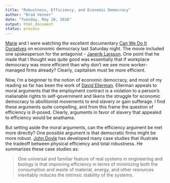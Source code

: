 ```yaml
---
title: "Robustness, Efficiency, and Economic Democracy"
author: "Brad Venner"
date: "Tuesday, May 10, 2016"
output: html_document
status: process
---
```


[Marie](www.rapidshift.net) and I were watching the excellent documentary [Can We Do It Ourselves](http://www.imdb.com/title/tt4842618/) on economic democracy last Saturday night.  The movie included one spokesperson for the antagonist - [Janerik Larsson](http://www.janeriklarsson.se/).  One point that he made that I thought was quite good was essentially that if workplace democracy was more efficient than why don't we see more worker-managed firms already?  Clearly, capitalism must be more efficient.

Now, I'm a beginner to the notion of economic democracy, and most of my reading so far has been the work of [David Ellerman](www.ellerman.org).  Ellerman appeals to moral arguments that the employment contract is a violation to a person's inalianable rights to self-government and likens the struggle for economic democracy to abolitionist movements to end slavery or gain sufferage.  I find these arguments quite compelling, and from this frame the question of efficiency is ill-posed.  Clearly, arguments in favor of slavery that appealed to efficiency would be anathama.

But setting aside the moral arguments, can the efficiency argument be met more directly?  One possible argument is that democratic firms might be more robust.  [John Doyle](https://rigorandrelevance.wordpress.com/author/doyleatcaltech/) has developed many case studies that illustrate the tradeoff between physical efficiency and total robustness.  He summarizes these case studies as:

> One  universal  and  familiar  feature  of  real  systems  in  engineering  and  biology  is  that  improving efficiency in terms of minimizing both the consumption and waste of material, energy, and other resources inevitably reduces the intrinsic stability of the systems.
